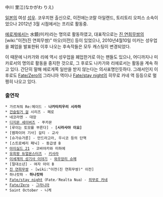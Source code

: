 中川 里江(なかがわ りえ)

[[일본]]의 여성 [[성우]].  코우치현 출신으로, 이전에는코랄 아일랜드, 토리토리 오피스 소속이었으나 2012년 3월 시점에서는 프리로 활동중.

[[에로게]]에서는 水鏡(미카)라는 명의로 활동하였고, 대표작으로는 [[진 연희무쌍]]의 [wiki:"이전(진 연희무쌍)" 마오(이전)] 등이 있었으나, 2010년4월10일 미카는 성우업을 폐업을 발표한뒤 이후 나오는 후속작들은 모두 캐스팅이 변경되었다.

이 때문에 나카가와 리에 역시 성우업을 폐업한거로 아는 팬들도 있으나, 어디까지나 미카로서의 명의로 활동을 중지한 것으로, 그 후로도 나카가와 리에로서는 활동을 계속 하고 있다. 간단히 말해 에로게쪽 일만을 받지 않는다는 의사표명인듯하다. 그래서인지 이후로도 [[Fate/Zero]]의 그라니아 역이나 [[Fate/stay night]]의 히무로 카네 역 등등으로 멀쩡히 나오고 있다.

=== 출연작 ===
 * 가르쳐줘 Re:메이드 - '''나카타치우리 시라하'''
 * [[건슬링거 걸]] 시리즈 - 페로
 * 네코라멘 - 대장
 * [[디지몬 세이버즈]] - 푸카몬
 * [루이는 토모를 부른다] - '''[시라사야 이요]'''
 * [뱀파이어 기사] 길티 - 교사
 * [슈가슈가룬] - 만드라고라, 우시코 등의 단역
 * [스트로베리 패닉] - 동급생 B
 * [[아이실드 21]] - 코바야카와 미하에
 * [[유희왕 듀얼몬스터즈]] - [[키사라]]
 * [[이세계의 성기사 이야기]] - [[와우앙리 슈메]]
 * [절대소년] - 여자 아이 B
 * [[진 연희무쌍]] - [wiki:"이전(진 연희무쌍)" 이전]
 * 하나캇파 - '''하나캇파'''
 * [[Fate/stay night]]（Fate／Realta Nua）- [[히무로 카네]]
 * [[Fate/Zero]] - [[그라니아]]
 * Saint October - 니케

